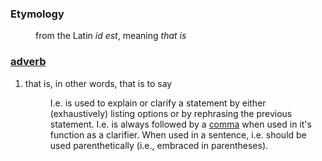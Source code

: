 ===Etymology===
:from the Latin ''id est'', meaning ''that is''

===[[adverb]]===
#that is, in other words, that is to say
#:I.e. is used to explain or clarify a statement by either (exhaustively) listing  options or by rephrasing the previous statement. I.e. is always followed by a [[comma]] when used in it's function as a clarifier. When used in a sentence, i.e. should be used parenthetically (i.e., embraced in parentheses).